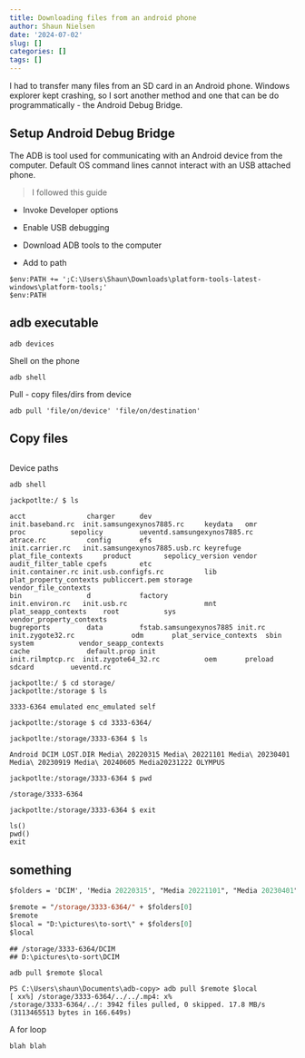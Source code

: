 ```yaml
---
title: Downloading files from an android phone
author: Shaun Nielsen
date: '2024-07-02'
slug: []
categories: []
tags: []
---
```


I had to transfer many files from an SD card in an Android phone. Windows explorer kept crashing, so I sort another method and one that can be do programmatically - the Android Debug Bridge.

<!--more-->

## Setup Android Debug Bridge

The ADB is tool used for communicating with an Android device from the computer. Default OS command lines cannot interact with an USB attached phone.

> I followed this guide

-   Invoke Developer options

-   Enable USB debugging

-   Download ADB tools to the computer

-   Add to path

```         
$env:PATH += ';C:\Users\Shaun\Downloads\platform-tools-latest-windows\platform-tools;'
$env:PATH
```

## adb executable

```         
adb devices
```

Shell on the phone

```         
adb shell
```

Pull - copy files/dirs from device

```         
adb pull 'file/on/device' 'file/on/destination'
```

## Copy files

``` ps
```

Device paths

```         
adb shell
```

```         
jackpotlte:/ $ ls

acct               charger      dev                     init.baseband.rc  init.samsungexynos7885.rc     keydata   omr                    proc           sepolicy         ueventd.samsungexynos7885.rc
atrace.rc          config       efs                     init.carrier.rc   init.samsungexynos7885.usb.rc keyrefuge plat_file_contexts     product        sepolicy_version vendor
audit_filter_table cpefs        etc                     init.container.rc init.usb.configfs.rc          lib       plat_property_contexts publiccert.pem storage          vendor_file_contexts
bin                d            factory                 init.environ.rc   init.usb.rc                   mnt       plat_seapp_contexts    root           sys              vendor_property_contexts
bugreports         data         fstab.samsungexynos7885 init.rc           init.zygote32.rc              odm       plat_service_contexts  sbin           system           vendor_seapp_contexts
cache              default.prop init                    init.rilmptcp.rc  init.zygote64_32.rc           oem       preload                sdcard         ueventd.rc

jackpotlte:/ $ cd storage/
jackpotlte:/storage $ ls

3333-6364 emulated enc_emulated self 

jackpotlte:/storage $ cd 3333-6364/

jackpotlte:/storage/3333-6364 $ ls

Android DCIM LOST.DIR Media\ 20220315 Media\ 20221101 Media\ 20230401 Media\ 20230919 Media\ 20240605 Media20231222 OLYMPUS

jackpotlte:/storage/3333-6364 $ pwd

/storage/3333-6364

jackpotlte:/storage/3333-6364 $ exit
```

```         
ls()
pwd()
exit
```

## something

``` ps
$folders = 'DCIM', 'Media 20220315', "Media 20221101", "Media 20230401", "Media 20230919", "Media 20240605", "Media20231222"

$remote = "/storage/3333-6364/" + $folders[0]
$remote
$local = "D:\pictures\to-sort\" + $folders[0]
$local
```

```         
## /storage/3333-6364/DCIM
## D:\pictures\to-sort\DCIM
```

```         
adb pull $remote $local

PS C:\Users\shaun\Documents\adb-copy> adb pull $remote $local
[ xx%] /storage/3333-6364/../../.mp4: x% 
/storage/3333-6364/../: 3942 files pulled, 0 skipped. 17.8 MB/s (3113465513 bytes in 166.649s)
```

A for loop

```         
blah blah
```
